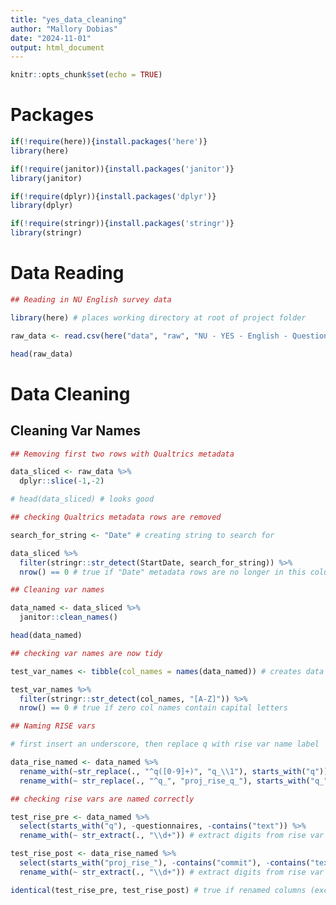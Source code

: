 ```yaml
---
title: "yes_data_cleaning"
author: "Mallory Dobias"
date: "2024-11-01"
output: html_document
---
```


```r
knitr::opts_chunk$set(echo = TRUE)
```

# Packages

```r

if(!require(here)){install.packages('here')}
library(here)

if(!require(janitor)){install.packages('janitor')}
library(janitor)

if(!require(dplyr)){install.packages('dplyr')}
library(dplyr)

if(!require(stringr)){install.packages('stringr')}
library(stringr)

```

# Data Reading

```r

## Reading in NU English survey data

library(here) # places working directory at root of project folder

raw_data <- read.csv(here("data", "raw", "NU - YES - English - Questionnaires Optional_October 31, 2024_14.42.csv")) # directing to data from project folder root

head(raw_data)

```

# Data Cleaning

## Cleaning Var Names

```r

## Removing first two rows with Qualtrics metadata

data_sliced <- raw_data %>%
  dplyr::slice(-1,-2)

# head(data_sliced) # looks good

## checking Qualtrics metadata rows are removed

search_for_string <- "Date" # creating string to search for

data_sliced %>%
  filter(stringr::str_detect(StartDate, search_for_string)) %>%
  nrow() == 0 # true if "Date" metadata rows are no longer in this column of data frame

```

```r

## Cleaning var names

data_named <- data_sliced %>%
  janitor::clean_names()

head(data_named)

## checking var names are now tidy

test_var_names <- tibble(col_names = names(data_named)) # creates data frame of names

test_var_names %>%
  filter(stringr::str_detect(col_names, "[A-Z]")) %>%
  nrow() == 0 # true if zero col names contain capital letters

```

```r

## Naming RISE vars

# first insert an underscore, then replace q with rise var name label

data_rise_named <- data_named %>%
  rename_with(~str_replace(., "^q([0-9]+)", "q_\\1"), starts_with("q")) %>%
  rename_with(~ str_replace(., "^q_", "proj_rise_q_"), starts_with("q_"))

## checking rise vars are named correctly

test_rise_pre <- data_named %>%
  select(starts_with("q"), -questionnaires, -contains("text")) %>%
  rename_with(~ str_extract(., "\\d+")) # extract digits from rise var names pre cleaning

test_rise_post <- data_rise_named %>%
  select(starts_with("proj_rise_"), -contains("commit"), -contains("text")) %>%
  rename_with(~ str_extract(., "\\d+")) # extract digits from rise var names post cleaning

identical(test_rise_pre, test_rise_post) # true if renamed columns (except text cols) are identical to original cols


```


